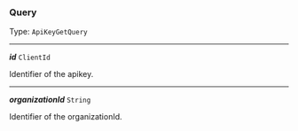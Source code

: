 


### Query

Type: `ApiKeyGetQuery`

---

***id*** `ClientId`

Identifier of the apikey.



---

***organizationId*** `String`

Identifier of the organizationId.


